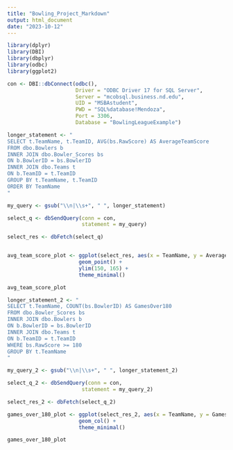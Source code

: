 ```yaml
---
title: "Bowling_Project_Markdown"
output: html_document
date: "2023-10-12"
---
```

```r
library(dplyr)
library(DBI)
library(dbplyr)
library(odbc)
library(ggplot2)
```

```r
con <- DBI::dbConnect(odbc(),
                      Driver = "ODBC Driver 17 for SQL Server",
                      Server = "mcobsql.business.nd.edu",
                      UID = "MSBAstudent",
                      PWD = "SQL%database!Mendoza",
                      Port = 3306, 
                      Database = "BowlingLeagueExample")
```

```r
longer_statement <- "
SELECT t.TeamName, t.TeamID, AVG(bs.RawScore) AS AverageTeamScore
FROM dbo.Bowlers b
INNER JOIN dbo.Bowler_Scores bs
ON b.BowlerID = bs.BowlerID
INNER JOIN dbo.Teams t
ON b.TeamID = t.TeamID
GROUP BY t.TeamName, t.TeamID
ORDER BY TeamName
"

my_query <- gsub("\\n|\\s+", " ", longer_statement)

select_q <- dbSendQuery(conn = con, 
                        statement = my_query)

select_res <- dbFetch(select_q)


avg_team_score_plot <- ggplot(select_res, aes(x = TeamName, y = AverageTeamScore)) +
                       geom_point() +
                       ylim(150, 165) +
                       theme_minimal()

avg_team_score_plot
```

```r
longer_statement_2 <- "
SELECT t.TeamName, COUNT(bs.BowlerID) AS GamesOver180
FROM dbo.Bowler_Scores bs
INNER JOIN dbo.Bowlers b
ON b.BowlerID = bs.BowlerID
INNER JOIN dbo.Teams t
ON b.TeamID = t.TeamID
WHERE bs.RawScore >= 180
GROUP BY t.TeamName
"

my_query_2 <- gsub("\\n|\\s+", " ", longer_statement_2)

select_q_2 <- dbSendQuery(conn = con, 
                        statement = my_query_2)

select_res_2 <- dbFetch(select_q_2)

games_over_180_plot <- ggplot(select_res_2, aes(x = TeamName, y = GamesOver180)) +
                       geom_col() +
                       theme_minimal()

games_over_180_plot
```

